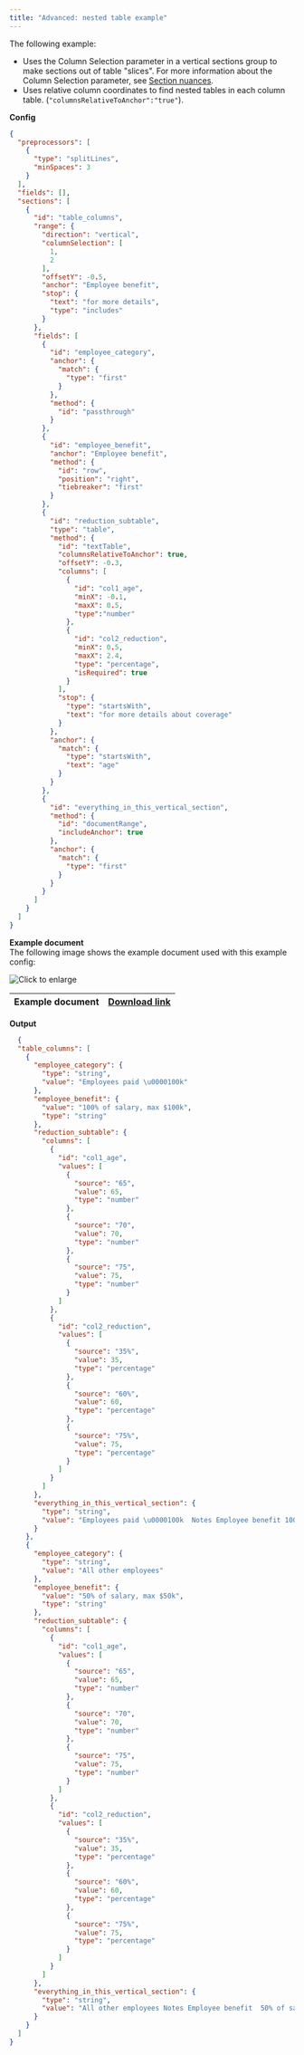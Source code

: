 ```yaml
---
title: "Advanced: nested table example"
---
```


The following example:

* Uses the Column Selection parameter in a vertical sections group to make sections out of table "slices". For more information about the Column Selection parameter, see [Section nuances](/senseml-reference/concepts/section-nuances#column-selection).
* Uses relative column coordinates to find nested tables in each column table. (`"columnsRelativeToAnchor":"true"`).

**Config**

```json
{
  "preprocessors": [
    {
      "type": "splitLines",
      "minSpaces": 3
    }
  ],
  "fields": [],
  "sections": [
    {
      "id": "table_columns",
      "range": {
        "direction": "vertical",
        "columnSelection": [
          1,
          2
        ],
        "offsetY": -0.5,
        "anchor": "Employee benefit",
        "stop": {
          "text": "for more details",
          "type": "includes"
        }
      },
      "fields": [
        {
          "id": "employee_category",
          "anchor": {
            "match": {
              "type": "first"
            }
          },
          "method": {
            "id": "passthrough"
          }
        },
        {
          "id": "employee_benefit",
          "anchor": "Employee benefit",
          "method": {
            "id": "row",
            "position": "right",
            "tiebreaker": "first"
          }
        },
        {
          "id": "reduction_subtable",
          "type": "table",
          "method": {
            "id": "textTable",
            "columnsRelativeToAnchor": true,
            "offsetY": -0.3,
            "columns": [
              {
                "id": "col1_age",
                "minX": -0.1,
                "maxX": 0.5,
                "type":"number"
              },
              {
                "id": "col2_reduction",
                "minX": 0.5,
                "maxX": 2.4,
                "type": "percentage",
                "isRequired": true
              }
            ],
            "stop": {
              "type": "startsWith",
              "text": "for more details about coverage"
            }
          },
          "anchor": {
            "match": {
              "type": "startsWith",
              "text": "age"
            }
          }
        },
        {
          "id": "everything_in_this_vertical_section",
          "method": {
            "id": "documentRange",
            "includeAnchor": true
          },
          "anchor": {
            "match": {
              "type": "first"
            }
          }
        }
      ]
    }
  ]
}
```
**Example document**  
The following image shows the example document used with this example config:

![Click to enlarge](/images/vertical_sections_table_in_table.png)

| Example document | [Download link](https://raw.githubusercontent.com/sensible-hq/sensible-docs/main/readme-sync/assets/v0/pdfs/vertical%5Fsection%5Ftable%5Fin%5Ftable.pdf) |
| ---------------- | -------------------------------------------------------------------------------------------------------------------------------------------------------- |

**Output**



```JSON JSON
  {
  "table_columns": [
    {
      "employee_category": {
        "type": "string",
        "value": "Employees paid \u0000100k"
      },
      "employee_benefit": {
        "value": "100% of salary, max $100k",
        "type": "string"
      },
      "reduction_subtable": {
        "columns": [
          {
            "id": "col1_age",
            "values": [
              {
                "source": "65",
                "value": 65,
                "type": "number"
              },
              {
                "source": "70",
                "value": 70,
                "type": "number"
              },
              {
                "source": "75",
                "value": 75,
                "type": "number"
              }
            ]
          },
          {
            "id": "col2_reduction",
            "values": [
              {
                "source": "35%",
                "value": 35,
                "type": "percentage"
              },
              {
                "source": "60%",
                "value": 60,
                "type": "percentage"
              },
              {
                "source": "75%",
                "value": 75,
                "type": "percentage"
              }
            ]
          }
        ]
      },
      "everything_in_this_vertical_section": {
        "type": "string",
        "value": "Employees paid \u0000100k  Notes Employee benefit 100% of salary, max $100k  After a 3 month waiting period Common carrier Not included  Benefit reduction Age Reduction   Not adjusted for 65 35%   inflation 70 60%   75 75%   For more details about coverage and benefits, see the following sections."
      }
    },
    {
      "employee_category": {
        "type": "string",
        "value": "All other employees"
      },
      "employee_benefit": {
        "value": "50% of salary, max $50k",
        "type": "string"
      },
      "reduction_subtable": {
        "columns": [
          {
            "id": "col1_age",
            "values": [
              {
                "source": "65",
                "value": 65,
                "type": "number"
              },
              {
                "source": "70",
                "value": 70,
                "type": "number"
              },
              {
                "source": "75",
                "value": 75,
                "type": "number"
              }
            ]
          },
          {
            "id": "col2_reduction",
            "values": [
              {
                "source": "35%",
                "value": 35,
                "type": "percentage"
              },
              {
                "source": "60%",
                "value": 60,
                "type": "percentage"
              },
              {
                "source": "75%",
                "value": 75,
                "type": "percentage"
              }
            ]
          }
        ]
      },
      "everything_in_this_vertical_section": {
        "type": "string",
        "value": "All other employees Notes Employee benefit  50% of salary, max $50k After a 3 month waiting period Common carrier  Not included Benefit reduction   Age Reduction Not adjusted for   65 35% inflation   70 60%   75 75% For more details about coverage and benefits, see the following sections."
      }
    }
  ]
}
```